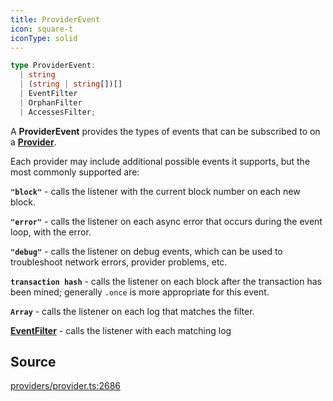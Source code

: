 ```yaml
---
title: ProviderEvent
icon: square-t
iconType: solid
---
```


```ts
type ProviderEvent: 
  | string
  | (string | string[])[]
  | EventFilter
  | OrphanFilter
  | AccessesFilter;
```

A **ProviderEvent** provides the types of events that can be subscribed to on a [**Provider**](/sdk/content/interfaces/Provider).

Each provider may include additional possible events it supports, but the most commonly supported are:

**`"block"`** - calls the listener with the current block number on each new block.

**`"error"`** - calls the listener on each async error that occurs during the event loop, with the error.

**`"debug"`** - calls the listener on debug events, which can be used to troubleshoot network errors, provider
problems, etc.

**`transaction hash`** - calls the listener on each block after the transaction has been mined; generally `.once` is
more appropriate for this event.

**`Array`** - calls the listener on each log that matches the filter.

[**EventFilter**](/sdk/content/interfaces/EventFilter) - calls the listener with each matching log

## Source

[providers/provider.ts:2686](https://github.com/dominant-strategies/quais.js/blob/14d22c5ff060a85491cc4ef5cdd1465880791511/src/providers/provider.ts#L2686)
